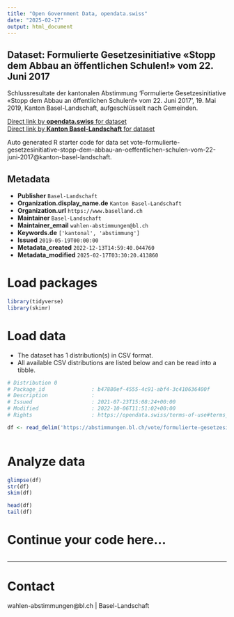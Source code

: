 ```yaml
---
title: "Open Government Data, opendata.swiss"
date: "2025-02-17"
output: html_document
---
```


## Dataset: Formulierte Gesetzesinitiative «Stopp dem Abbau an öffentlichen Schulen!» vom 22. Juni 2017

Schlussresultate der kantonalen Abstimmung 'Formulierte Gesetzesinitiative «Stopp dem Abbau an öffentlichen Schulen!» vom 22. Juni 2017', 19. Mai 2019, Kanton Basel-Landschaft, aufgeschlüsselt nach Gemeinden.

[Direct link by **opendata.swiss** for dataset](https://opendata.swiss/de/dataset/formulierte-gesetzesinitiative-stopp-dem-abbau-an-offentlichen-schulen-vom-22-juni-2017)<br>
[Direct link by **Kanton Basel-Landschaft** for dataset](https://abstimmungen.bl.ch/vote/formulierte-gesetzesinitiative-stopp-dem-abbau-an-oeffentlichen-schulen-vom-22-juni-2017/data)

Auto generated R starter code for data set vote-formulierte-gesetzesinitiative-stopp-dem-abbau-an-oeffentlichen-schulen-vom-22-juni-2017@kanton-basel-landschaft.

## Metadata

- **Publisher** `Basel-Landschaft`
- **Organization.display_name.de** `Kanton Basel-Landschaft`
- **Organization.url** `https://www.baselland.ch`
- **Maintainer** `Basel-Landschaft`
- **Maintainer_email** `wahlen-abstimmungen@bl.ch`
- **Keywords.de** `['kantonal', 'abstimmung']`
- **Issued** `2019-05-19T00:00:00`
- **Metadata_created** `2022-12-13T14:59:40.044760`
- **Metadata_modified** `2025-02-17T03:30:20.413860`


# Load packages

```r

library(tidyverse)
library(skimr)

```

# Load data

-   The dataset has 1 distribution(s) in CSV format.
-   All available CSV distributions are listed below and can be read into a tibble.

```r

# Distribution 0
# Package_id               : b47880ef-4555-4c91-abf4-3c410636400f
# Description              : 
# Issued                   : 2021-07-23T15:08:24+00:00
# Modified                 : 2022-10-06T11:51:02+00:00
# Rights                   : https://opendata.swiss/terms-of-use#terms_by

df <- read_delim('https://abstimmungen.bl.ch/vote/formulierte-gesetzesinitiative-stopp-dem-abbau-an-oeffentlichen-schulen-vom-22-juni-2017/data-csv')



```

# Analyze data

```r

glimpse(df)
str(df)
skim(df)

head(df)
tail(df)

```

# Continue your code here...

```r

```

------------------------------------------------------------------------

# Contact

wahlen-abstimmungen@bl.ch | Basel-Landschaft
